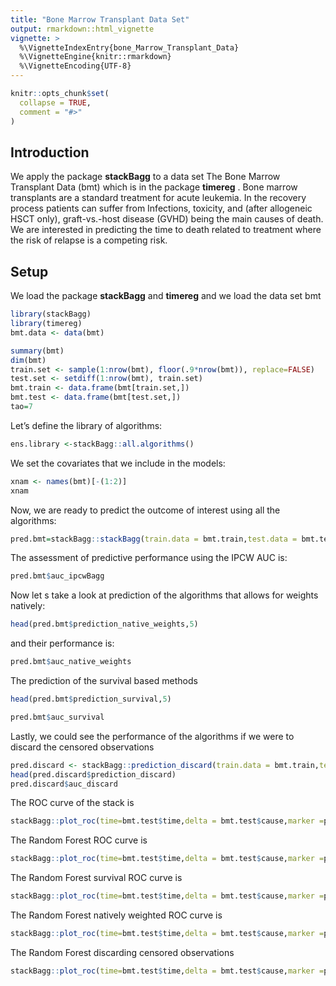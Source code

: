 ```yaml
---
title: "Bone Marrow Transplant Data Set"
output: rmarkdown::html_vignette
vignette: >
  %\VignetteIndexEntry{bone_Marrow_Transplant_Data}
  %\VignetteEngine{knitr::rmarkdown}
  %\VignetteEncoding{UTF-8}
---
```


```r
knitr::opts_chunk$set(
  collapse = TRUE,
  comment = "#>"
)
```


## Introduction

We apply the package __stackBagg__ to a data set The Bone Marrow Transplant Data (bmt) which is in the package __timereg__ . Bone marrow transplants are a standard treatment for acute leukemia. In the recovery process patients can suffer from Infections, toxicity, and (after allogeneic HSCT only), graft-vs.-host disease (GVHD) being  the main causes of death. We are interested in predicting  the time to death related to treatment where the risk of relapse is a competing risk. 

## Setup

We load the package __stackBagg__ and __timereg__ and we load the data set bmt

```r
library(stackBagg)
library(timereg)
bmt.data <- data(bmt)
```


````r
summary(bmt)
dim(bmt)
train.set <- sample(1:nrow(bmt), floor(.9*nrow(bmt)), replace=FALSE) 
test.set <- setdiff(1:nrow(bmt), train.set)
bmt.train <- data.frame(bmt[train.set,])
bmt.test <- data.frame(bmt[test.set,]) 
tao=7
````

Let's define the library of algorithms:
````r
ens.library <-stackBagg::all.algorithms()
````

We set the covariates that we include in the models:

````r
xnam <- names(bmt)[-(1:2)]
xnam
````

Now, we are ready to predict the outcome of interest using all the algorithms:

````r
pred.bmt=stackBagg::stackBagg(train.data = bmt.train,test.data = bmt.test,xnam=xnam,tao=7,weighting ="CoxPH" ,folds =5,ens.library = ens.library )
````

The assessment of predictive performance using the IPCW AUC is:

````r
pred.bmt$auc_ipcwBagg
````

Now let s take a look at prediction of the algorithms that allows for weights natively:

````r
head(pred.bmt$prediction_native_weights,5)
````

and their performance is:

````r
pred.bmt$auc_native_weights
````

The prediction of the survival based methods
````r
head(pred.bmt$prediction_survival,5)

````
````r
pred.bmt$auc_survival
````

Lastly, we could see the performance of the algorithms if we were to discard the censored observations

````r
pred.discard <- stackBagg::prediction_discard(train.data = bmt.train,test.data = bmt.test,xnam=names(bmt)[-(1:2)],tao=7,ens.library=ens.library)
head(pred.discard$prediction_discard)
pred.discard$auc_discard
````


The  ROC curve of the stack is
````r
stackBagg::plot_roc(time=bmt.test$time,delta = bmt.test$cause,marker =pred.bmt$prediction_ensBagg[,"Stack"],wts=pred.bmt$wts_test,tao=7,method = "ipcw")
````


The Random Forest ROC curve is
````r
stackBagg::plot_roc(time=bmt.test$time,delta = bmt.test$cause,marker =pred.bmt$prediction_ensBagg[,"ens.randomForest"],wts=pred.bmt$wts_test,tao=7,method = "ipcw")
````


The Random Forest survival ROC curve is
````r
stackBagg::plot_roc(time=bmt.test$time,delta = bmt.test$cause,marker =pred.bmt$prediction_survival[,"Random Forest"],wts=pred.bmt$wts_test,tao=7,method = "ipcw")
````


The Random Forest natively weighted ROC curve is
````r
stackBagg::plot_roc(time=bmt.test$time,delta = bmt.test$cause,marker =pred.bmt$prediction_native_weights[,"ens.randomForest"],wts=pred.bmt$wts_test,tao=7,method = "ipcw")
````


The Random Forest discarding censored observations
````r
stackBagg::plot_roc(time=bmt.test$time,delta = bmt.test$cause,marker =pred.discard$prediction_discard[,"ens.randomForest"],tao=7,method = "discard")
````

